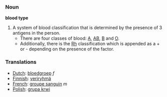 === Noun ===

'''blood type'''

#A system of blood classification that is determined by the presence of 3 antigens in the person.
#*There are four classes of blood: [[A]], [[AB]], [[B]] and [[O]].
#*Additionally, there is the [[Rh]] classification which is appended as a + or - depending on the presence of the factor.

=== Translations ===
*[[Dutch]]: [[bloedgroep]] ''f''
*[[Finnish]]: [[veriryhmä]]
*[[French]]: [[groupe sanguin]] ''m''
*[[Polish]]: [[grupa krwi]]